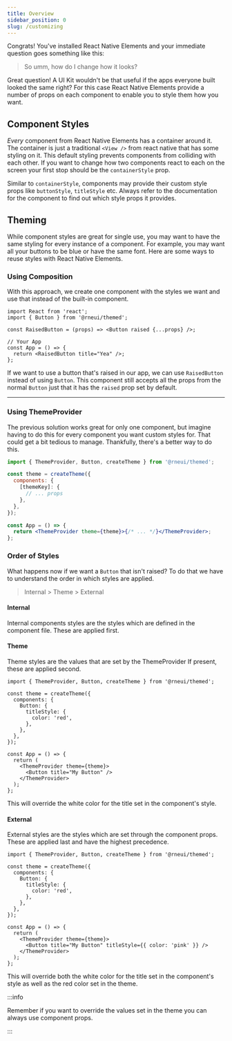 ```yaml
---
title: Overview
sidebar_position: 0
slug: /customizing
---
```


Congrats! You've installed React Native Elements and your immediate question
goes something like this:

> So umm, how do I change how it looks?

Great question! A UI Kit wouldn't be that useful if the apps everyone built
looked the same right? For this case React Native Elements provide a number of
props on each component to enable you to style them how you want.

## Component Styles

_Every_ component from React Native Elements has a container around it. The
container is just a traditional `<View />` from react native that has some
styling on it. This default styling prevents components from colliding with each
other. If you want to change how two components react to each on the screen your
first stop should be the `containerStyle` prop.

Similar to `containerStyle`, components may provide their custom style props
like `buttonStyle`, `titleStyle` etc. Always refer to the documentation for the
component to find out which style props it provides.

## Theming

While component styles are great for single use, you may want to have the same
styling for every instance of a component. For example, you may want all your
buttons to be blue or have the same font. Here are some ways to reuse styles
with React Native Elements.

### Using Composition

With this approach, we create one component with the styles we want and use that
instead of the built-in component.

```tsx
import React from 'react';
import { Button } from '@rneui/themed';

const RaisedButton = (props) => <Button raised {...props} />;

// Your App
const App = () => {
  return <RaisedButton title="Yea" />;
};
```

If we want to use a button that's raised in our app, we can use `RaisedButton`
instead of using `Button`. This component still accepts all the props from the
normal `Button` just that it has the `raised` prop set by default.

---

### Using ThemeProvider

The previous solution works great for only one component, but imagine having to
do this for every component you want custom styles for. That could get a bit
tedious to manage. Thankfully, there's a better way to do this.

```jsx
import { ThemeProvider, Button, createTheme } from '@rneui/themed';

const theme = createTheme({
  components: {
    [themeKey]: {
      // ... props
    },
  },
});

const App = () => {
  return <ThemeProvider theme={theme}>{/* ... */}</ThemeProvider>;
};
```

### Order of Styles

What happens now if we want a `Button` that isn't raised? To do that we have to understand the order in which styles are applied.

> Internal > Theme > External

#### Internal

Internal components styles are the styles which are defined in the component
file. These are applied first.

#### Theme

Theme styles are the values that are set by the ThemeProvider If present, these
are applied second.

```tsx
import { ThemeProvider, Button, createTheme } from '@rneui/themed';

const theme = createTheme({
  components: {
    Button: {
      titleStyle: {
        color: 'red',
      },
    },
  },
});

const App = () => {
  return (
    <ThemeProvider theme={theme}>
      <Button title="My Button" />
    </ThemeProvider>
  );
};
```

This will override the white color for the title set in the component's style.

#### External

External styles are the styles which are set through the component props. These
are applied last and have the highest precedence.

```tsx
import { ThemeProvider, Button, createTheme } from '@rneui/themed';

const theme = createTheme({
  components: {
    Button: {
      titleStyle: {
        color: 'red',
      },
    },
  },
});

const App = () => {
  return (
    <ThemeProvider theme={theme}>
      <Button title="My Button" titleStyle={{ color: 'pink' }} />
    </ThemeProvider>
  );
};
```

This will override both the white color for the title set in the component's
style as well as the red color set in the theme.

:::info

Remember if you want to override the values set in the theme you can always use component props.

:::
